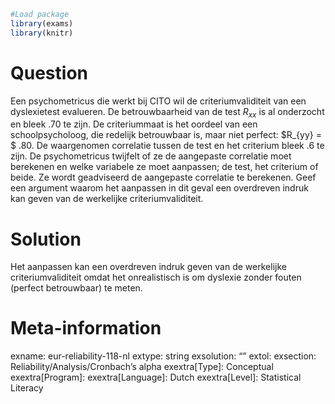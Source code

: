 ```r
#Load package
library(exams)
library(knitr)
```
Question
========
Een psychometricus die werkt bij CITO wil de criteriumvaliditeit van een dyslexietest evalueren. De betrouwbaarheid van de test $R_{xx}$ is al onderzocht en bleek .70 te zijn. De criteriummaat is het oordeel van een schoolpsycholoog, die redelijk betrouwbaar is, maar niet perfect: $R_{yy} = $ .80. De waargenomen correlatie tussen de test en het criterium bleek .6 te zijn. De psychometricus twijfelt of ze de aangepaste correlatie moet berekenen en welke variabele ze moet aanpassen; de test, het criterium of beide. Ze wordt geadviseerd de aangepaste correlatie te berekenen. Geef een argument waarom het aanpassen in dit geval een overdreven indruk kan geven van de werkelijke criteriumvaliditeit.

Solution
========
Het aanpassen kan een overdreven indruk geven van de werkelijke criteriumvaliditeit omdat het onrealistisch is om dyslexie zonder fouten (perfect betrouwbaar) te meten.

Meta-information
================
exname: eur-reliability-118-nl
extype: string
exsolution: ""
extol: 
exsection: Reliability/Analysis/Cronbach's alpha
exextra[Type]: Conceptual
exextra[Program]: 
exextra[Language]: Dutch
exextra[Level]: Statistical Literacy
